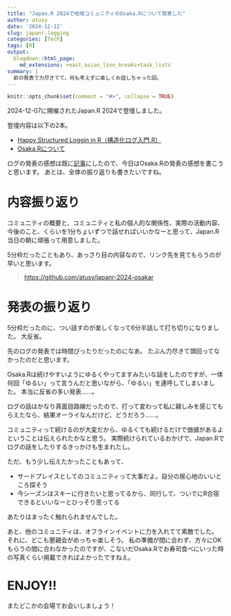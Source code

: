 ```yaml
---
title: "Japan.R 2024で地域コミュニティのOsaka.Rについて発表した"
author: atusy
date: '2024-12-12'
slug: japanr-logging
categories: [Tech]
tags: [R]
output:
  blogdown::html_page:
    md_extensions: +east_asian_line_breaks+task_lists
summary: |
  前の発表で力尽きてて、何も考えずに楽しくお話しちゃった回。
---
```


```r
knitr::opts_chunk$set(comment = "#>", collapse = TRUE)
```

2024-12-07に開催されたJapan.R 2024で登壇しました。

登壇内容は以下の2本。

- [Happy Structured Loggin in R（構造化ログ入門.R）](https://atusy.github.io/japanr-2024-logging/)
- [Osaka.Rについて](https://github.com/atusy/japanr-2024-osakar)

ログの発表の感想は既に[記事](https://blog.atusy.net/2024/12/10/japanr-logging/)にしたので、今日はOsaka.Rの発表の感想を書こうと思います。
あとは、全体の振り返りも書きたいですね。

# 内容振り返り

コミュニティの概要と、コミュニティと私の個人的な関係性、実際の活動内容、今後のこと、くらいを1分ちょいずつで話せればいいかなーと思って、Japan.R当日の朝に頑張って用意しました。

5分枠だったこともあり、あっさり目の内容なので、リンク先を見てもらうのが早いと思います。

> <https://github.com/atusy/japanr-2024-osakar>

# 発表の振り返り

5分枠だったのに、つい話すのが楽しくなって6分半話して打ち切りになりました。
大反省。

先のログの発表では時間ぴったりだったのになあ。
たぶん力尽きて頭回ってなかったのだと思います。

Osaka.Rは続けやすいようにゆるくやってますみたいな話をしたのですが、一体何回「ゆるい」って言うんだと思いながら、「ゆるい」を連呼してしまいました。
本当に反省の多い発表……。

ログの話はかなり真面目路線だったので、打って変わって私に親しみを感じてもらえたなら、結果オーライなんだけど、どうだろう……。

コミュニティって続けるのが大変だから、ゆるくても続けるだけで価値があるよということは伝えられたかなと思う。
実際続けられているおかげで、Japan.Rでログの話をしたりするきっかけも生まれたし。

ただ、もう少し伝えたかったこともあって、

- サードプレイスとしてのコミュニティって大事だよ。自分の居心地のいいところ探そう
- 今シーズンはスキーに行きたいと思ってるから、同行して、ついでにR合宿できるといいなーとひっそり思ってる

あたりはまったく触れられませんでした。

あと、他のコミュニティは、オフラインイベントに力を入れてて素敵でした。
それに、どこも懇親会がめっちゃ楽しそう。
私の準備が間に合わず、方々にOKもらうの間に合わなかったのですが、こないだOsaka.Rでお寿司食べにいった時の写真くらい掲載できればよかったですねえ。

# ENJOY!!

またどこかの会場でお会いしましょう！
